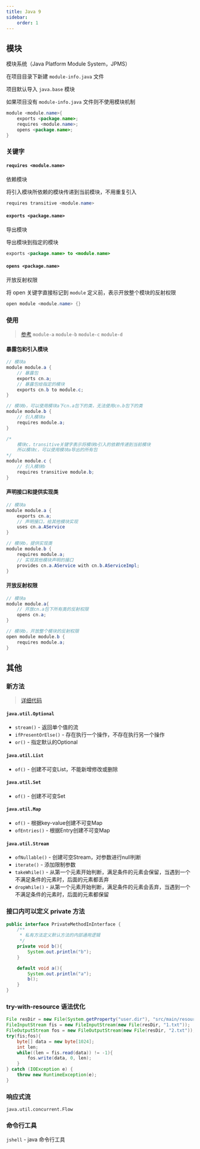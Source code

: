 ```yaml
---
title: Java 9
sidebar:
    order: 1
---
```


## 模块

模块系统（Java Platform Module System，JPMS）

在项目目录下新建 `module-info.java` 文件

项目默认导入 `java.base` 模块

如果项目没有 `module-info.java` 文件则不使用模块机制

```java
module <module.name>{
    exports <package.name>;
    requires <module.name>;
    opens <package.name>;
}
```

### 关键字

#### `requires <module.name>`

依赖模块

将引入模块所依赖的模块传递到当前模块，不用重复引入

```java
requires transitive <module.name>
```

#### `exports <package.name>`

导出模块

导出模块到指定的模块

```java
exports <package.name> to <module.name>
```

#### `opens <package.name>`

开放反射权限

将 open 关键字直接标记到 `module` 定义前，表示开放整个模块的反射权限

```java
open module <module.name> {}
```

### 使用

> [参考](https://github.com/follow1123/java-version-features/blob/main/java9) `module-a` `module-b` `module-c` `module-d`

#### 暴露包和引入模块

```java
// 模块a
module module.a {
    // 暴露包
    exports cn.a;
    // 暴露包给指定的模块
    exports cn.b to module.c;
}

// 模块b，可以使用模块a下cn.a包下的类，无法使用cn.b包下的类
module module.b {
    // 引入模块a
    requires module.a;
}

/*
    模块c，transitive关键字表示将模块b引入的依赖传递到当前模块
    所以模块c，可以使用模块a导出的所有包
*/
module module.c {
    // 引入模块b
    requires transitive module.b;
}
```

#### 声明接口和提供实现类

```java
// 模块a
module module.a {
    exports cn.a;
    // 声明接口，给其他模块实现
    uses cn.a.AService
}

// 模块b，提供实现类
module module.b {
    requires module.a;
    // 实现其他模块声明的接口
    provides cn.a.AService with cn.b.AServiceImpl;
}
```

#### 开放反射权限

```java
// 模块a
module module.a{
    // 开放cn.a包下所有类的反射权限
    opens cn.a;
}

// 模块b，开放整个模块的反射权限
open module module.b {
    requires module.a;
}
```

## 其他

### 新方法

> [详细代码](https://github.com/follow1123/java-version-features/blob/main/java9/other-features/src/main/java/cn/y/java/ApisTest.java)

#### `java.util.Optional`

- `stream()` - 返回单个值的流
- `ifPresentOrElse()` - 存在执行一个操作，不存在执行另一个操作
- `or()` - 指定默认的Optional

#### `java.util.List`

- `of()` - 创建不可变List，不能新增修改或删除

#### `java.util.Set`

- `of()` - 创建不可变Set

#### `java.util.Map`

- `of()` - 根据key-value创建不可变Map
- `ofEntries()` - 根据Entry创建不可变Map

#### `java.util.Stream`

- `ofNullable()` - 创建可空Stream，对参数进行null判断
- `iterate()` - 添加限制参数
- `takeWhile()` - 从第一个元素开始判断，满足条件的元素会保留，当遇到一个不满足条件的元素时，后面的元素都丢弃
- `dropWhile()` - 从第一个元素开始判断，满足条件的元素会丢弃，当遇到一个不满足条件的元素时，后面的元素都保留

### 接口内可以定义 private 方法

```java
public interface PrivateMethodInInterface {
    /**
     * 私有方法定义默认方法的内部通用逻辑
     */
    private void b(){
        System.out.println("b");
    }

    default void a(){
        System.out.println("a");
        b();
    }
}
```

### try-with-resource 语法优化

```java {4}
File resDir = new File(System.getProperty("user.dir"), "src/main/resources");
FileInputStream fis = new FileInputStream(new File(resDir, "1.txt"));
FileOutputStream fos = new FileOutputStream(new File(resDir, "2.txt"));
try(fis;fos){
    byte[] data = new byte[1024];
    int len;
    while((len = fis.read(data)) != -1){
        fos.write(data, 0, len);
    }
} catch (IOException e) {
    throw new RuntimeException(e);
}
```

### 响应式流

`java.util.concurrent.Flow`

### 命令行工具

`jshell` - java 命令行工具
